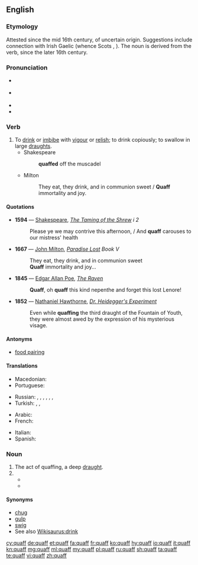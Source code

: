 {{was wotd|2006|April|11}}
==English==

===Etymology===
Attested since the mid 16th century, of uncertain origin. Suggestions include connection with Irish Gaelic {{term|cauch||cup|lang=ga}} (whence Scots {{term|quaich|lang=sco}}, {{term|queff|lang=sco}}). The noun is derived from the verb, since the later 16th century.

===Pronunciation===
* {{a|UK}} {{IPA|/kwɒf/|lang=en}}
* {{a|US}} {{IPA|/kwɑf/|/kwɔf/|lang=en}}
* {{audio|en-us-quaff.ogg|Audio (US cot-caught merged)|lang=en}}
* {{rhymes|ɒf|lang=en}}

===Verb===
{{en-verb}}

# To [[drink]] or [[imbibe]] with [[vigour]] or [[relish]]; to drink copiously; to swallow in large [[draught]]s.
#* Shakespeare
#*: '''quaffed''' off the muscadel
#* Milton
#*: They eat, they drink, and in communion sweet / '''Quaff''' immortality and joy.

====Quotations====
{{timeline|1500s=1594|1600s=1667|1800s=1845 1852}}
* '''1594''' — [[Shakespeare]], ''[[s:The Taming of the Shrew|The Taming of the Shrew]] i 2''
*: Please ye we may contrive this afternoon, / And '''quaff''' carouses to our mistress' health
* '''1667''' — [[w:John Milton|John Milton]], ''[[s:Paradise Lost|Paradise Lost]] Book V''
*: They eat, they drink, and in communion sweet
*: '''Quaff''' immortality and joy...
* '''1845''' — [[w:Edgar Allan Poe|Edgar Allan Poe]], ''[[s:The Raven (Poe)|The Raven]]''
*: '''Quaff''', oh '''quaff''' this kind nepenthe and forget this lost Lenore!
* '''1852''' — [[w:Nathaniel Hawthorne|Nathaniel Hawthorne]], ''[[s:Dr. Heidegger's Experiment|Dr. Heidegger's Experiment]]''
*: Even while '''quaffing''' the third draught of the Fountain of Youth, they were almost awed by the expression of his mysterious visage.

====Antonyms====
* {{sense|wine terminology}} [[food pairing]]

====Translations====
{{trans-top|to drink or imbibe}}
* Macedonian: {{t|mk|го́лта}}
* Portuguese: {{t|pt|tragar}}
{{trans-mid}}
* Russian: {{t+|ru|загла́тывать|impf}}, {{t+|ru|глота́ть|impf}}, {{t|ru|[[пить]] [[залп|за́лпом]]|impf}}, {{t+|ru|глотну́ть|pf}}, {{t|ru|пивну́ть|pf}}, {{t+|ru|хлебну́ть|pf}}, {{t|ru|[[осуши́ть]] [[залп|за́лпом]]|pf}}
* Turkish: {{t+|tr|içmek}}, {{t+|tr|kanmak}}, {{t|tr|kana kana içmek}}
{{trans-bottom}}

{{trans-top|to sip a wine for itself}}
{{trans-mid}}
{{trans-bottom}}
{{checktrans-top}}

* Arabic: {{t-check|ar|يتجرع}}
* French: {{t-check|fr|boire cul sec}}
{{trans-mid}}
* Italian: {{t-check|it|sbevazzare}}
* Spanish: {{t-check|es|libar}}
{{trans-bottom}}

===Noun===
{{en-noun}}

# The act of quaffing, a deep [[draught]].
# {{misspelling of|coif|lang=en}}
#* {{quote-web
|date=2013-06-19
|author=Sarah Romanowski
|title=status update
|site=[[w:Twitter|Twitter]]
|url=https://twitter.com/sara_romanowski/status/347362176094310400
|passage=I'm actually gonna miss @sreizis and seeing him and his perfectly groomed '''quaff''' everyday in every class.
}}
#* {{quote-news|date=2014-01-19|author=Ryan Arciero|title=Miley Cyrus new hair: Bowl cut a fresh style for singer, mixed reactions so far|newspaper=Examiner.com|url=http://www.examiner.com/article/miley-cyrus-new-hair-bowl-cut-a-fresh-style-for-singer-mixed-reactions-so-far|passage=The Miley Cyrus new hair photos reveal the former Hannah Montana star sporting a bowl cut of sorts that isn’t receiving all good news at this point. Cyrus revealed her new '''quaff''' this Tuesday with friends while relaxing outside a local Los Angeles recording studio.}}

====Synonyms====
* [[chug]]
* [[gulp]]
* [[swig]]
* See also [[Wikisaurus:drink]]

[[cy:quaff]]
[[de:quaff]]
[[et:quaff]]
[[fa:quaff]]
[[fr:quaff]]
[[ko:quaff]]
[[hy:quaff]]
[[io:quaff]]
[[it:quaff]]
[[kn:quaff]]
[[mg:quaff]]
[[ml:quaff]]
[[my:quaff]]
[[pl:quaff]]
[[ru:quaff]]
[[sh:quaff]]
[[ta:quaff]]
[[te:quaff]]
[[vi:quaff]]
[[zh:quaff]]